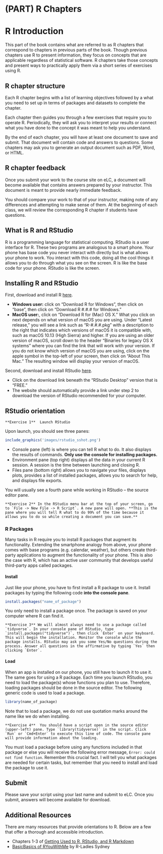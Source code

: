# (PART) R Chapters {-}

# R Introduction

This part of the book contains what are referred to as R chapters that correspond to chapters in previous parts of the book. Though previous chapters use R to present information, they focus on concepts that are applicable regardless of statistical software. R chapters take those concepts and present ways to practically apply them via a short series of exercises using R.

## R chapter structure

Each R chapter begins with a list of learning objectives followed by a what you need to set up in terms of packages and datasets to complete the chapter.

Each chapter then guides you through a few exercises that require you to operate R. Periodically, they will ask you to interpret your results or connect what you have done to the concept it was meant to help you understand.

By the end of each chapter, you will have at least one document to save and submit. That document will contain code and answers to questions. Some chapters may ask you to generate an output document such as PDF, Word, or HTML. 

## R chapter feedback

Once you submit your work to the course site on eLC, a document will become available that contains answers prepared by your instructor. This document is meant to provide nearly immediate feedback.

You should compare your work to that of your instructor, making note of any differences and attempting to make sense of them. At the beginning of each class, we will review the corresponding R chapter if students have questions.

## What is R and RStudio

R is a programming language for statistical computing. RStudio is a user interface for R. These two programs are analogous to a smart phone. Your phone has base code you never interact with directly but is what allows your phone to work. You interact with this code, doing all the cool things it allows you to do through what you see on the screen. R is like the base code for your phone. RStudio is like the screen.

## Installing R and RStudio

First, download and install R [here](https://cloud.r-project.org/).

- **Windows user:** click on "Download R for Windows", then click on "base", then click on "Download R #.#.# for Windows."
- **MacOS user:**, click on "Download R for (Mac) OS X." What you click on next depends on what version of macOS you are using. Under "Latest release," you will see a link such as "R-#.#.#.pkg" with a description to the right that indicates which versions of macOS it is compatible with, such as macOS 10.13 (High Sierra) and higher. If you are using an older version of macOS, scroll down to the header "Binaries for legacy OS X systems" where you can find the link that will work with your version. If you do not know which version of macOS you are using, click on the apple symbol in the top-left of your screen, then click on "About This Mac." The resulting window will display your version of macOS.

Second, download and install RStudio [here](https://www.rstudio.com/products/rstudio/download/).

- Click on the download link beneath the "RStudio Desktop" version that is "FREE."
- The website should automatically provide a link under step 2 to download the version of RStudio recommended for your computer.

## RStudio orientation

```block
**Exercise 1**  Launch RStudio
```

Upon launch, you should see three panes:

```r
include_graphics('images/rstudio_sshot.png')
```

- Console pane (left) is where you can tell R what to do. It also displays the results of commands. **Only use the console for installing packages.**
- Environment pane (top right) displays all the data in your current R session. A session is the time between launching and closing R.
- Files pane (bottom right) allows you to navigate your files, displays plots, provides a list of installed packages, allows you to search for help, and displays file exports.

You will usually see a fourth pane while working in RStudio -- the source editor pane. 

```block
**Exercise 2** In the RStudio menu bar at the top of your screen, go to `File -> New File -> R Script`. A new pane will open. **This is the pane where you will tell R what to do 99% of the time because it allows you to do so while creating a document you can save.**
```

### R Packages

Many tasks in R require you to install R packages that augment its functionality. Extending the smartphone analogy from above, your phone comes with base programs (e.g. calendar, weather), but others create third-party applications to augment the functionality of your phone. This is also the case with R, which has an active user community that develops useful third-party apps called packages.

#### Install {-}
Just like your phone, you have to first install a R package to use it. Install packages by typing the following code **into the console pane**.

```r
install.packages("name_of_package")
```

You only need to install a package once. The package is saved on your computer where R can find it.

```block
**Exercise 3** We will almost always need to use a package called `tidyverse`. In your console pane of RStudio, type `install.packages("tidyverse")`, then click `Enter` on your keyboard. This will begin the installation. Monitor the console while the package installs. RStudio may ask you some Yes/No questions during the process. Answer all questions in the affirmative by typing `Yes` then clicking `Enter`.
```

#### Load {-}
When an app is installed on our phone, you still have to launch it to use it. The same goes for using a R package. Each time you launch RStudio, you need to load the package(s) whose functions you plan to use. Therefore, loading packages should be done in the source editor. The following generic code is used to load a package.

```r
library(name_of_package)
```

Note that to load a package, we do not use quotation marks around the name like we do when installing.

```block
**Exercise 4**  You should have a script open in the source editor (upper-left) pane. Type `library(tidyverse)` in the script. Click `Run` or `Cmd+Enter` to execute this line of code. The console pane will provide information about the loading.
```

You must load a package before using any functions included in that package or else you will receive the following error message, `Error: could not find function`. Remember this crucial fact. I will tell you what packages are needed for certain tasks, but remember that you need to install and load the package to use it.

## Submit

Please save your script using your last name and submit to eLC. Once you submit, answers will become available for download.

## Additional Resources

There are many resources that provide orientations to R. Below are a few that offer a thorough and accessible introduction.

- Chapters 1-3 of [Getting Used to R, RStudio, and R Markdown](https://rbasics.netlify.app/index.html)
- [BasicBasics of RYouWithMe](https://rladiessydney.org/courses/ryouwithme/01-basicbasics-0/) by R-Ladies Sydney
